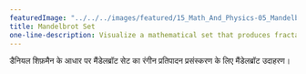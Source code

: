 ```yaml
---
featuredImage: "../../../images/featured/15_Math_And_Physics-05_Mandelbrot-thumbnail.png"
title: Mandelbrot Set
one-line-description: Visualize a mathematical set that produces fractal structures.
---
```


डैनियल शिफ़मैन के आधार पर मैंडेलब्रॉट सेट का रंगीन प्रतिपादन प्रसंस्करण के लिए <a ref='https://processing.org/examples/mandelbrot.html'> मैंडेलब्रॉट उदाहरण</a>।